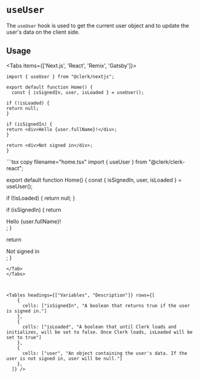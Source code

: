 
# `useUser`

The `useUser` hook is used to get the current user object and to update the user's data on the client side.

## Usage

<Tabs items={['Next.js', 'React', 'Remix', 'Gatsby']}>
<Tab>
```tsx copy filename="pages/index.tsx"
import { useUser } from "@clerk/nextjs";

export default function Home() {
  const { isSignedIn, user, isLoaded } = useUser();

if (!isLoaded) {
return null;
}

if (isSignedIn) {
return <div>Hello {user.fullName}!</div>;
}

return <div>Not signed in</div>;
}

```
</Tab>
<Tab>
```tsx copy filename="home.tsx"
import { useUser } from "@clerk/clerk-react";

export default function Home() {
  const { isSignedIn, user, isLoaded } = useUser();

if (!isLoaded) {
return null;
}

if (isSignedIn) {
return <div>Hello {user.fullName}!</div>;
}

return <div>Not signed in</div>;
}

```
</Tab>
</Tabs>



<Tables headings={["Variables", "Description"]} rows={[
    {
      cells: ["isSignedIn", "A boolean that returns true if the user is signed in."]
    },
    {
      cells: ["isLoaded", "A boolean that until Clerk loads and initializes, will be set to false. Once Clerk loads, isLoaded will be set to true"]
    },
    {
      cells: ["user", "An object containing the user's data. If the user is not signed in, user will be null."]
    },
  ]} />

